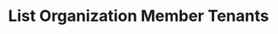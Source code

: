 ---
openapi: firework-v2-openapi get /firework/v2/organizations/{organization_id}/members/{user_id}/tenants
title: List Organization Member Tenants
---